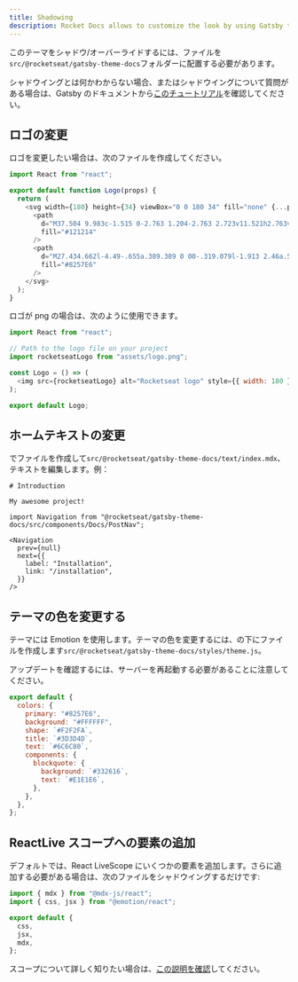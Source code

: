 ```yaml
---
title: Shadowing
description: Rocket Docs allows to customize the look by using Gatsby theme shadowing feature.
---
```


このテーマをシャドウ/オーバーライドするには、ファイルを`src/@rocketseat/gatsby-theme-docs`フォルダーに配置する必要があります。

シャドウイングとは何かわからない場合、またはシャドウイングについて質問がある場合は、Gatsby のドキュメントから[このチュートリアル](https://www.gatsbyjs.com/docs/themes/shadowing/)を確認してください。

## ロゴの変更

ロゴを変更したい場合は、次のファイルを作成してください。

```js title=src/@rocketseat/gatsby-theme-docs/components/Logo.js
import React from "react";

export default function Logo(props) {
  return (
    <svg width={180} height={34} viewBox="0 0 180 34" fill="none" {...props}>
      <path
        d="M37.504 9.983c-1.515 0-2.763 1.204-2.763 2.723v11.521h2.763v-11.52h6.589V9.982h-6.589zM60.566 17.079V12.68c0-1.492-1.222-2.723-2.763-2.723h-8.927c-1.515 0-2.764 1.204-2.764 2.723v8.798c0 1.492 1.223 2.723 2.764 2.723h8.927c1.515 0 2.763-1.205 2.763-2.723v-4.4zm-2.763 0v4.399h-8.927V12.68h8.927v4.399zM66.093 9.983c-1.515 0-2.764 1.204-2.764 2.723v8.798c0 1.492 1.223 2.723 2.764 2.723l9.724-.13v-2.593h-9.724v-8.798h9.724v-2.592l-9.724-.131zM91.655 9.983H87.91l-5.474 5.734h-1.089V9.983h-2.763v14.218h2.763v-5.76H82.94l5.686 5.76h3.8l-7.307-7.436 6.536-6.782zM95.77 21.478V18.44l11.692-.13v-5.63c0-1.492-1.223-2.723-2.764-2.723h-8.927c-1.515 0-2.763 1.204-2.763 2.723v8.798c0 1.492 1.222 2.723 2.763 2.723l11.691-.131v-2.592H95.771zm0-8.798h8.928v3.037h-8.927V12.68zM114.396 5.82h-1.063l-1.7 2.069v2.068h-2.099v2.723l2.099-.026v8.824c0 1.493 1.222 2.723 2.763 2.723l4.464-.13v-2.593h-4.464v-8.85l4.862-.079V9.957h-4.862V5.82zM133.819 18.44c0-1.492-1.223-2.723-2.764-2.723h-6.961V12.68h9.725v-2.592l-9.725-.131c-1.514 0-2.763 1.204-2.763 2.723v3.037c0 1.493 1.222 2.723 2.763 2.723h6.961v3.038h-9.724v2.592l9.724.13c1.515 0 2.764-1.204 2.764-2.722V18.44zM148.246 9.983h-8.928c-1.514 0-2.763 1.204-2.763 2.723v8.798c0 1.492 1.222 2.723 2.763 2.723l11.691-.13v-2.593h-11.691v-3.037l11.691-.131v-5.63c0-1.518-1.222-2.723-2.763-2.723zm0 5.734h-8.928V12.68h8.928v3.037zM165.463 9.983l-11.691.13v2.593h11.691v3.037l-11.691.131v5.63c0 1.492 1.222 2.723 2.763 2.723h8.928c1.514 0 2.763-1.204 2.763-2.723v-8.798a2.759 2.759 0 00-2.763-2.723zm0 11.495h-8.928V18.44h8.928v3.038zM175.138 12.628l4.862-.079V9.957h-4.862V5.794h-1.063l-1.7 2.068v2.069h-2.099v2.723l2.099-.026v8.824c0 1.492 1.222 2.723 2.763 2.723l4.463-.131v-2.592h-4.463v-8.824z"
        fill="#121214"
      />
      <path
        d="M27.434.662l-4.49-.655a.389.389 0 00-.319.079l-1.913 2.46a.593.593 0 00-.106.55c.053.184-.106.341-.292.315l-1.568-.34a.657.657 0 00-.664.235l-6.217 7.855c-.107.157-.32.21-.505.131l-2.365-1.047a.62.62 0 00-.637.052l-1.196.812a.669.669 0 01-.664.052l-.585-.288a.666.666 0 00-.93.42l-.425 1.858c-.106.445.08.89.478 1.126l.904.55 2.896 1.754 1.408.864c.399.236.903.184 1.249-.104l2.364-2.043c.186-.157.479-.21.691-.078l.718.366a.61.61 0 00.717-.104l1.196-1.1a.618.618 0 01.69-.105l1.78.812c.266.13.585.052.771-.183l.824-1.048 6.244-7.881a.636.636 0 00-.372-1.021l-1.382-.314c-.292-.053-.425-.42-.213-.629l2.153-2.644c.212-.315.08-.655-.24-.707zM6.843 16.529c-.133-.078-.266.052-.213.183l.664 1.728c.054.131.054.262.027.393l-.585 2.252c-.026.157.027.314.133.393l1.674 1.283c.16.105.372.105.505-.026l1.754-1.52c.106-.078.239-.13.345-.156l1.993-.21c.133-.026.186-.21.053-.288l-6.35-4.032zM6.258 22.342a.43.43 0 00-.398-.052l-1.408.68c-.08.026-.133.105-.186.184l-3.003 7.305v.052c.027.026.053.053.107.053l.69-.262h.08c.027.026.053.078.027.105L.014 33.889c-.053.078.054.157.107.078l7.785-7.698a.496.496 0 00.133-.261l.159-1.99a.43.43 0 00-.133-.315l-1.807-1.361z"
        fill="#8257E6"
      />
    </svg>
  );
}
```

ロゴが png の場合は、次のように使用できます。

```js title=src/@rocketseat/gatsby-theme-docs/components/Logo.js
import React from "react";

// Path to the logo file on your project
import rocketseatLogo from "assets/logo.png";

const Logo = () => (
  <img src={rocketseatLogo} alt="Rocketseat logo" style={{ width: 180 }} />
);

export default Logo;
```

## ホームテキストの変更

でファイルを作成して`src/@rocketseat/gatsby-theme-docs/text/index.mdx`、テキストを編集します。例：

```mdx title=src/@rocketseat/gatsby-theme-docs/text/index.mdx
# Introduction

My awesome project!

import Navigation from "@rocketseat/gatsby-theme-docs/src/components/Docs/PostNav";

<Navigation
  prev={null}
  next={{
    label: "Installation",
    link: "/installation",
  }}
/>
```

## テーマの色を変更する

テーマには Emotion を使用します。テーマの色を変更するには、の下にファイルを作成します`src/@rocketseat/gatsby-theme-docs/styles/theme.js`。

アップデートを確認するには、サーバーを再起動する必要があることに注意してください。

```js title=src/@rocketseat/gatsby-theme-docs/styles/theme.js
export default {
  colors: {
    primary: "#8257E6",
    background: "#FFFFFF",
    shape: `#F2F2FA`,
    title: `#3D3D4D`,
    text: `#6C6C80`,
    components: {
      blockquote: {
        background: `#332616`,
        text: `#E1E1E6`,
      },
    },
  },
};
```

## ReactLive スコープへの要素の追加

デフォルトでは、React LiveScope にいくつかの要素を追加します。さらに追加する必要がある場合は、次のファイルをシャドウイングするだけです:

```js title=src/@rocketseat/gatsby-theme-docs/components/Code/LiveCodeScope.js
import { mdx } from "@mdx-js/react";
import { css, jsx } from "@emotion/react";

export default {
  css,
  jsx,
  mdx,
};
```

スコープについて詳しく知りたい場合は、[この説明を確認](https://github.com/FormidableLabs/react-live#how-does-the-scope-work)してください。
